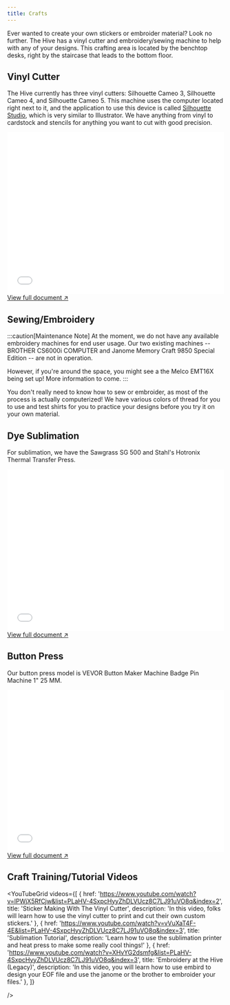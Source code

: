 ```yaml
---
title: Crafts
---
```



Ever wanted to create your own stickers or embroider material? Look no further. The Hive has a vinyl cutter and embroidery/sewing machine to help with any of your designs. This crafting area is located by the benchtop desks, right by the staircase that leads to the bottom floor.

## Vinyl Cutter

The Hive currently has three vinyl cutters: Silhouette Cameo 3, Silhouette Cameo 4, and Silhouette Cameo 5. This machine uses the computer located right next to it, and the application to use this device is called [Silhouette Studio](https://www.silhouetteamerica.com/silhouette-studio), which is very similar to Illustrator. We have anything from vinyl to cardstock and stencils for anything you want to cut with good precision.


<embed src="/wiki/crafts-quickstart-vinyl.pdf" width="100%" height="375" />
<a href="/wiki/crafts-quickstart-vinyl.pdf">View full document ↗</a>

## Sewing/Embroidery

:::caution[Maintenance Note]
At the moment, we do not have any available embroidery machines for end user usage. Our two existing machines -- BROTHER CS6000i COMPUTER and Janome Memory Craft 9850 Special Edition -- are not in operation.

However, if you're around the space, you might see a the Melco EMT16X being set up! More information to come.
:::

You don't really need to know how to sew or embroider, as most of the process is actually computerized! We have various colors of thread for you to use and test shirts for you to practice your designs before you try it on your own material.


## Dye Sublimation

For sublimation, we have the Sawgrass SG 500 and Stahl's Hotronix Thermal Transfer Press.


<embed src="/wiki/crafts-quickstart-sublimation.pdf" width="100%" height="375" />
<a href="/wiki/crafts-quickstart-sublimation.pdf">View full document ↗</a>

## Button Press

Our button press model is VEVOR Button Maker Machine Badge Pin Machine 1" 25 MM.

<embed src="/wiki/crafts-quickstart-buttonpress.pdf" width="100%" height="375" />
<a href="/wiki/crafts-quickstart-buttonpress.pdf">View full document ↗</a>


## Craft Training/Tutorial Videos


<YouTubeGrid
	videos={[
		{
			href: 'https://www.youtube.com/watch?v=lPWjX5RfCjw&list=PLaHV-4SxpcHyyZhDLVUcz8C7LJ91uVO8q&index=2',
			title: 'Sticker Making With The Vinyl Cutter',
			description: 'In this video, folks will learn how to use the vinyl cutter to print and cut their own custom stickers.'
		},
		{
			href: 'https://www.youtube.com/watch?v=vVuXaT4F-4E&list=PLaHV-4SxpcHyyZhDLVUcz8C7LJ91uVO8q&index=3',
			title: 'Sublimation Tutorial',
			description: 'Learn how to use the sublimation printer and heat press to make some really cool things!'
		},
		{
			href: 'https://www.youtube.com/watch?v=XHvYG2dsmfg&list=PLaHV-4SxpcHyyZhDLVUcz8C7LJ91uVO8q&index=3',
			title: 'Embroidery at the Hive (Legacy)',
			description: 'In this video, you will learn how to use embird to design your EOF file and use the janome or the brother to embroider your files.'
		},
	]}

/>
